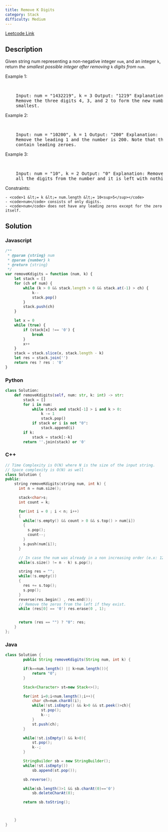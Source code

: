 ```yaml
---
title: Remove K Digits
category: Stack
difficulty: Medium
---
```


<Callout>

[Leetcode Link](https://leetcode.com/problems/remove-k-digits)

</Callout>

## Description

Given string num representing a non-negative integer <code>num</code>, and an integer <code>k</code>, return _the smallest possible integer after removing_ <code>k</code> _digits from_ <code>num</code>.

Example 1:

<br />

<pre className="overflow-x-auto">
	Input: num = &quot;1432219&quot;, k = 3 Output: &quot;1219&quot; Explanation:
	Remove the three digits 4, 3, and 2 to form the new number 1219 which is the
	smallest.
</pre>

Example 2:

<br />

<pre className="overflow-x-auto">
	Input: num = &quot;10200&quot;, k = 1 Output: &quot;200&quot; Explanation:
	Remove the leading 1 and the number is 200. Note that the output must not
	contain leading zeroes.
</pre>

Example 3:

<br />

<pre className="overflow-x-auto">
	Input: num = &quot;10&quot;, k = 2 Output: &quot;0&quot; Explanation: Remove
	all the digits from the number and it is left with nothing which is 0.
</pre>

Constraints:

    - <code>1 &lt;= k &lt;= num.length &lt;= 10<sup>5</sup></code>
    - <code>num</code> consists of only digits.
    - <code>num</code> does not have any leading zeros except for the zero itself.

## Solution

### Javascript

```javascript
/**
 * @param {string} num
 * @param {number} k
 * @return {string}
 */
var removeKdigits = function (num, k) {
	let stack = []
	for (ch of num) {
		while (k > 0 && stack.length > 0 && stack.at(-1) > ch) {
			k--
			stack.pop()
		}
		stack.push(ch)
	}

	let x = 0
	while (true) {
		if (stack[x] !== '0') {
			break
		}
		x++
	}
	stack = stack.slice(x, stack.length - k)
	let res = stack.join('')
	return res ? res : '0'
}
```

### Python

```python
class Solution:
    def removeKdigits(self, num: str, k: int) -> str:
        stack = []
        for i in num:
            while stack and stack[-1] > i and k > 0:
                k -= 1
                stack.pop()
            if stack or i is not "0":
                stack.append(i)
        if k:
            stack = stack[:-k]
        return ''.join(stack) or '0'


```

### C++

```cpp
// Time Complexity is O(N) where N is the size of the input string.
// Space complexity is O(N) as well
class Solution {
public:
    string removeKdigits(string num, int k) {
      int n = num.size();

      stack<char>s;
      int count = k;

      for(int i = 0 ; i < n; i++)
      {
        while(!s.empty() && count > 0 && s.top() > num[i])
        {
          s.pop();
          count--;
        }
        s.push(num[i]);
      }

      // In case the num was already in a non increasing order (e.x: 123456)
      while(s.size() != n - k) s.pop();

      string res = "";
      while(!s.empty())
      {
        res += s.top();
        s.pop();
      }
      reverse(res.begin() , res.end());
      // Remove the zeros from the left if they exist.
      while (res[0] == '0') res.erase(0 , 1);


      return (res == "") ? "0": res;
    }
};

```

### Java

```java
class Solution {
        public String removeKdigits(String num, int k) {

        if(k==num.length() || k>num.length()){
            return "0";
        }

        Stack<Character> st=new Stack<>();

        for(int i=0;i<num.length();i++){
            char ch=num.charAt(i);
            while(!st.isEmpty() && k>0 && st.peek()>ch){
                st.pop();
                k--;
            }
            st.push(ch);
        }

        while(!st.isEmpty() && k>0){
            st.pop();
            k--;
        }

        StringBuilder sb = new StringBuilder();
        while(!st.isEmpty())
            sb.append(st.pop());

        sb.reverse();

        while(sb.length()>1 && sb.charAt(0)=='0')
            sb.deleteCharAt(0);

        return sb.toString();



    }
}

```
